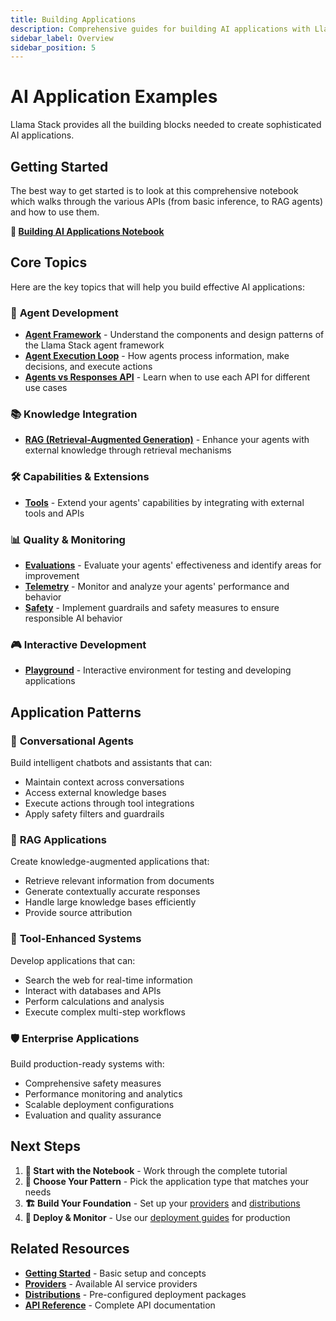 ```yaml
---
title: Building Applications
description: Comprehensive guides for building AI applications with Llama Stack
sidebar_label: Overview
sidebar_position: 5
---
```


# AI Application Examples

Llama Stack provides all the building blocks needed to create sophisticated AI applications.

## Getting Started

The best way to get started is to look at this comprehensive notebook which walks through the various APIs (from basic inference, to RAG agents) and how to use them.

**📓 [Building AI Applications Notebook](https://github.com/meta-llama/llama-stack/blob/main/docs/getting_started.ipynb)**

## Core Topics

Here are the key topics that will help you build effective AI applications:

### 🤖 **Agent Development**
- **[Agent Framework](./agent.mdx)** - Understand the components and design patterns of the Llama Stack agent framework
- **[Agent Execution Loop](./agent_execution_loop.mdx)** - How agents process information, make decisions, and execute actions
- **[Agents vs Responses API](./responses_vs_agents.mdx)** - Learn when to use each API for different use cases

### 📚 **Knowledge Integration**
- **[RAG (Retrieval-Augmented Generation)](./rag.mdx)** - Enhance your agents with external knowledge through retrieval mechanisms

### 🛠️ **Capabilities & Extensions**
- **[Tools](./tools.mdx)** - Extend your agents' capabilities by integrating with external tools and APIs

### 📊 **Quality & Monitoring**
- **[Evaluations](./evals.mdx)** - Evaluate your agents' effectiveness and identify areas for improvement
- **[Telemetry](./telemetry.mdx)** - Monitor and analyze your agents' performance and behavior
- **[Safety](./safety.mdx)** - Implement guardrails and safety measures to ensure responsible AI behavior

### 🎮 **Interactive Development**
- **[Playground](./playground.mdx)** - Interactive environment for testing and developing applications

## Application Patterns

### 🤖 **Conversational Agents**
Build intelligent chatbots and assistants that can:
- Maintain context across conversations
- Access external knowledge bases
- Execute actions through tool integrations
- Apply safety filters and guardrails

### 📖 **RAG Applications**
Create knowledge-augmented applications that:
- Retrieve relevant information from documents
- Generate contextually accurate responses
- Handle large knowledge bases efficiently
- Provide source attribution

### 🔧 **Tool-Enhanced Systems**
Develop applications that can:
- Search the web for real-time information
- Interact with databases and APIs
- Perform calculations and analysis
- Execute complex multi-step workflows

### 🛡️ **Enterprise Applications**
Build production-ready systems with:
- Comprehensive safety measures
- Performance monitoring and analytics
- Scalable deployment configurations
- Evaluation and quality assurance

## Next Steps

1. **📖 Start with the Notebook** - Work through the complete tutorial
2. **🎯 Choose Your Pattern** - Pick the application type that matches your needs
3. **🏗️ Build Your Foundation** - Set up your [providers](/docs/providers/) and [distributions](/docs/distributions/)
4. **🚀 Deploy & Monitor** - Use our [deployment guides](/docs/deploying/) for production

## Related Resources

- **[Getting Started](/docs/getting-started/quickstart)** - Basic setup and concepts
- **[Providers](/docs/providers/)** - Available AI service providers
- **[Distributions](/docs/distributions/)** - Pre-configured deployment packages
- **[API Reference](/docs/api/llama-stack-specification)** - Complete API documentation
